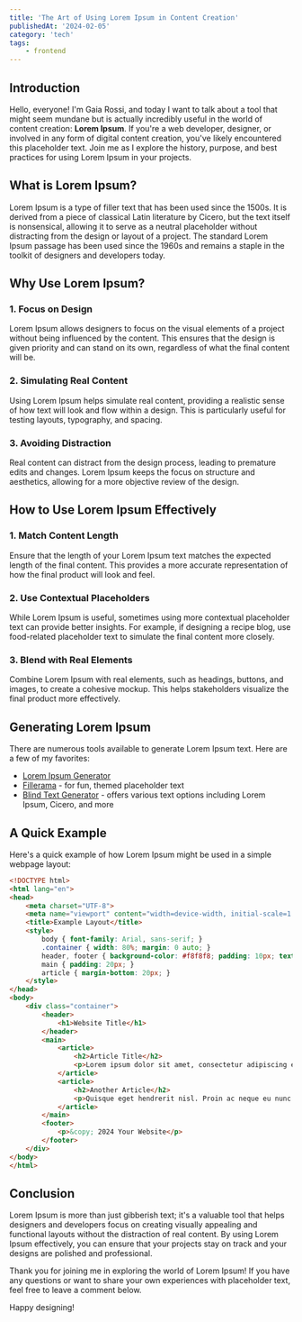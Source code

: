 ```yaml
---
title: 'The Art of Using Lorem Ipsum in Content Creation'
publishedAt: '2024-02-05'
category: 'tech'
tags:
    - frontend
---
```


## Introduction

Hello, everyone! I'm Gaia Rossi, and today I want to talk about a tool that might seem mundane but is actually incredibly useful in the world of content creation: **Lorem Ipsum**. If you're a web developer, designer, or involved in any form of digital content creation, you've likely encountered this placeholder text. Join me as I explore the history, purpose, and best practices for using Lorem Ipsum in your projects.

## What is Lorem Ipsum?

Lorem Ipsum is a type of filler text that has been used since the 1500s. It is derived from a piece of classical Latin literature by Cicero, but the text itself is nonsensical, allowing it to serve as a neutral placeholder without distracting from the design or layout of a project. The standard Lorem Ipsum passage has been used since the 1960s and remains a staple in the toolkit of designers and developers today.

## Why Use Lorem Ipsum?

### 1. Focus on Design

Lorem Ipsum allows designers to focus on the visual elements of a project without being influenced by the content. This ensures that the design is given priority and can stand on its own, regardless of what the final content will be.

### 2. Simulating Real Content

Using Lorem Ipsum helps simulate real content, providing a realistic sense of how text will look and flow within a design. This is particularly useful for testing layouts, typography, and spacing.

### 3. Avoiding Distraction

Real content can distract from the design process, leading to premature edits and changes. Lorem Ipsum keeps the focus on structure and aesthetics, allowing for a more objective review of the design.

## How to Use Lorem Ipsum Effectively

### 1. Match Content Length

Ensure that the length of your Lorem Ipsum text matches the expected length of the final content. This provides a more accurate representation of how the final product will look and feel.

### 2. Use Contextual Placeholders

While Lorem Ipsum is useful, sometimes using more contextual placeholder text can provide better insights. For example, if designing a recipe blog, use food-related placeholder text to simulate the final content more closely.

### 3. Blend with Real Elements

Combine Lorem Ipsum with real elements, such as headings, buttons, and images, to create a cohesive mockup. This helps stakeholders visualize the final product more effectively.

## Generating Lorem Ipsum

There are numerous tools available to generate Lorem Ipsum text. Here are a few of my favorites:

- [Lorem Ipsum Generator](https://www.lipsum.com/)
- [Fillerama](http://www.fillerama.io/) - for fun, themed placeholder text
- [Blind Text Generator](https://www.blindtextgenerator.com/) - offers various text options including Lorem Ipsum, Cicero, and more

## A Quick Example

Here's a quick example of how Lorem Ipsum might be used in a simple webpage layout:

```html
<!DOCTYPE html>
<html lang="en">
<head>
    <meta charset="UTF-8">
    <meta name="viewport" content="width=device-width, initial-scale=1.0">
    <title>Example Layout</title>
    <style>
        body { font-family: Arial, sans-serif; }
        .container { width: 80%; margin: 0 auto; }
        header, footer { background-color: #f8f8f8; padding: 10px; text-align: center; }
        main { padding: 20px; }
        article { margin-bottom: 20px; }
    </style>
</head>
<body>
    <div class="container">
        <header>
            <h1>Website Title</h1>
        </header>
        <main>
            <article>
                <h2>Article Title</h2>
                <p>Lorem ipsum dolor sit amet, consectetur adipiscing elit. Vivamus lacinia odio vitae vestibulum vestibulum. Cras venenatis euismod malesuada.</p>
            </article>
            <article>
                <h2>Another Article</h2>
                <p>Quisque eget hendrerit nisl. Proin ac neque eu nunc vehicula tincidunt non non risus. Integer feugiat est vitae lorem sodales, sed pulvinar ligula fermentum.</p>
            </article>
        </main>
        <footer>
            <p>&copy; 2024 Your Website</p>
        </footer>
    </div>
</body>
</html>
```

## Conclusion

Lorem Ipsum is more than just gibberish text; it's a valuable tool that helps designers and developers focus on creating visually appealing and functional layouts without the distraction of real content. By using Lorem Ipsum effectively, you can ensure that your projects stay on track and your designs are polished and professional.

Thank you for joining me in exploring the world of Lorem Ipsum! If you have any questions or want to share your own experiences with placeholder text, feel free to leave a comment below.

Happy designing!
